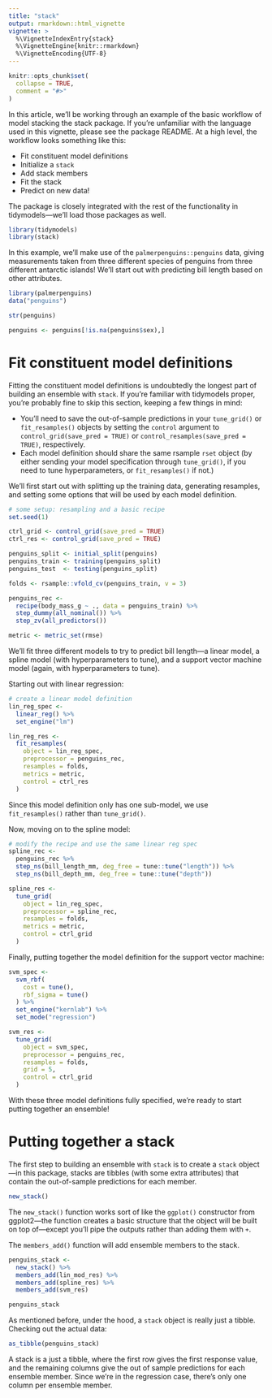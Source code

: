 ```yaml
---
title: "stack"
output: rmarkdown::html_vignette
vignette: >
  %\VignetteIndexEntry{stack}
  %\VignetteEngine{knitr::rmarkdown}
  %\VignetteEncoding{UTF-8}
---
```


```r
knitr::opts_chunk$set(
  collapse = TRUE,
  comment = "#>"
)
```

In this article, we'll be working through an example of the basic workflow of model stacking the stack package. If you're unfamiliar with the language used in this vignette, please see the package README. At a high level, the workflow looks something like this:

* Fit constituent model definitions
* Initialize a `stack`
* Add stack members
* Fit the stack
* Predict on new data!

The package is closely integrated with the rest of the functionality in tidymodels—we'll load those packages as well. 

```r
library(tidymodels)
library(stack)
```

In this example, we'll make use of the `palmerpenguins::penguins` data, giving measurements taken from three different species of penguins from three different antarctic islands! We'll start out with predicting bill length based on other attributes.

```r
library(palmerpenguins)
data("penguins")

str(penguins)

penguins <- penguins[!is.na(penguins$sex),]
```

# Fit constituent model definitions

Fitting the constituent model definitions is undoubtedly the longest part of building an ensemble with `stack`. If you're familiar with tidymodels proper, you're probably fine to skip this section, keeping a few things in mind:

* You'll need to save the out-of-sample predictions in your `tune_grid()` or `fit_resamples()` objects by setting the `control` argument to `control_grid(save_pred = TRUE)` or `control_resamples(save_pred = TRUE)`, respectively.
* Each model definition should share the same rsample `rset` object (by either sending your model specification through `tune_grid()`, if you need to tune hyperparameters, or `fit_resamples()` if not.)

We'll first start out with splitting up the training data, generating resamples, and setting some options that will be used by each model definition.

```r
# some setup: resampling and a basic recipe
set.seed(1)

ctrl_grid <- control_grid(save_pred = TRUE)
ctrl_res <- control_grid(save_pred = TRUE)

penguins_split <- initial_split(penguins)
penguins_train <- training(penguins_split)
penguins_test  <- testing(penguins_split)

folds <- rsample::vfold_cv(penguins_train, v = 3)

penguins_rec <- 
  recipe(body_mass_g ~ ., data = penguins_train) %>%
  step_dummy(all_nominal()) %>%
  step_zv(all_predictors())

metric <- metric_set(rmse)
```

We'll fit three different models to try to predict bill length—a linear model, a spline model (with hyperparameters to tune), and a support vector machine model (again, with hyperparameters to tune).

Starting out with linear regression:

```r
# create a linear model definition
lin_reg_spec <-
  linear_reg() %>%
  set_engine("lm")

lin_reg_res <- 
  fit_resamples(
    object = lin_reg_spec,
    preprocessor = penguins_rec,
    resamples = folds,
    metrics = metric,
    control = ctrl_res
  )
```

Since this model definition only has one sub-model, we use `fit_resamples()` rather than `tune_grid()`.

Now, moving on to the spline model:

```r
# modify the recipe and use the same linear reg spec
spline_rec <- 
  penguins_rec %>%
  step_ns(bill_length_mm, deg_free = tune::tune("length")) %>%
  step_ns(bill_depth_mm, deg_free = tune::tune("depth"))

spline_res <- 
  tune_grid(
    object = lin_reg_spec,
    preprocessor = spline_rec,
    resamples = folds,
    metrics = metric,
    control = ctrl_grid
  )
```

Finally, putting together the model definition for the support vector machine:

```r
svm_spec <- 
  svm_rbf(
    cost = tune(), 
    rbf_sigma = tune()
  ) %>%
  set_engine("kernlab") %>%
  set_mode("regression")

svm_res <- 
  tune_grid(
    object = svm_spec, 
    preprocessor = penguins_rec, 
    resamples = folds, 
    grid = 5,
    control = ctrl_grid
  )
```

With these three model definitions fully specified, we're ready to start putting together an ensemble!

# Putting together a stack

The first step to building an ensemble with `stack` is to create a `stack` object—in this package, stacks are tibbles (with some extra attributes) that contain the out-of-sample predictions for each member.

```r
new_stack()
```

The `new_stack()` function works sort of like the `ggplot()` constructor from ggplot2—the function creates a basic structure that the object will be built on top of—except you'll pipe the outputs rather than adding them with `+`.

The `members_add()` function will add ensemble members to the stack.

```r
penguins_stack <- 
  new_stack() %>%
  members_add(lin_mod_res) %>%
  members_add(spline_res) %>%
  members_add(svm_res)

penguins_stack
```

As mentioned before, under the hood, a `stack` object is really just a tibble. Checking out the actual data:

```r
as_tibble(penguins_stack)
```

A stack is a just a tibble, where the first row gives the first response value, and the remaining columns give the out of sample predictions for each ensemble member. Since we're in the regression case, there's only one column per ensemble member.









